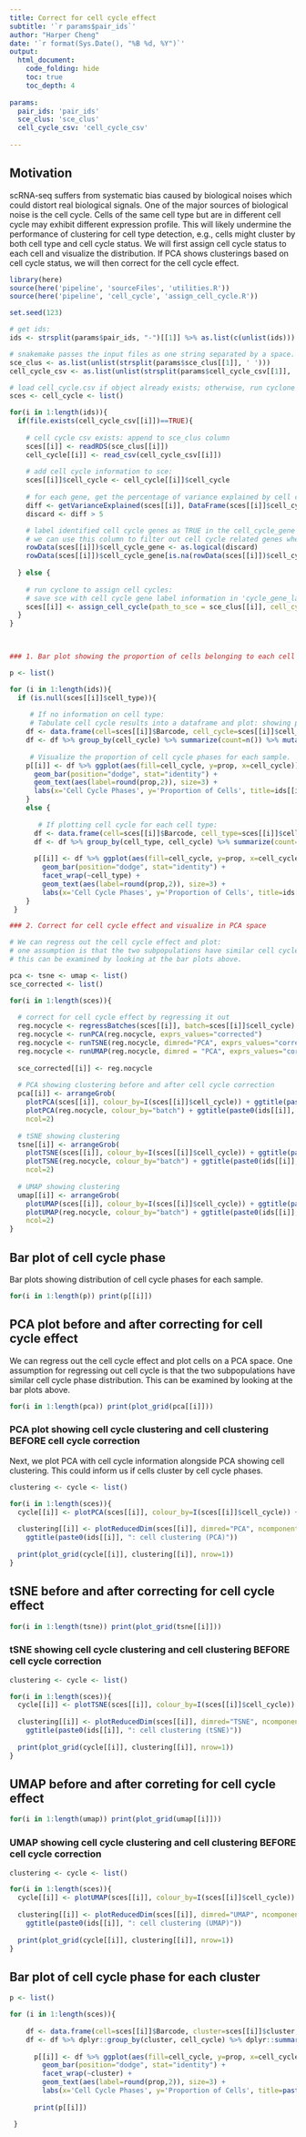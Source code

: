 ```yaml
---
title: Correct for cell cycle effect
subtitle: '`r params$pair_ids`'
author: "Harper Cheng"
date: '`r format(Sys.Date(), "%B %d, %Y")`'
output: 
  html_document:
    code_folding: hide
    toc: true
    toc_depth: 4
    
params:
  pair_ids: 'pair_ids'
  sce_clus: 'sce_clus'
  cell_cycle_csv: 'cell_cycle_csv'
  
---
```



## Motivation

scRNA-seq suffers from systematic bias caused by biological noises which could distort real biological signals. One of the major sources of biological noise is the cell cycle. Cells of the same cell type but are in different cell cycle may exhibit different expression profile. This will likely undermine the performance of clustering for cell type detection, e.g., cells might cluster by both cell type and cell cycle status. We will first assign cell cycle status to each cell and visualize the distribution. If PCA shows clusterings based on cell cycle status, we will then correct for the cell cycle effect. 


```r

library(here)
source(here('pipeline', 'sourceFiles', 'utilities.R'))
source(here('pipeline', 'cell_cycle', 'assign_cell_cycle.R'))

set.seed(123)

# get ids:
ids <- strsplit(params$pair_ids, "-")[[1]] %>% as.list(c(unlist(ids)))

# snakemake passes the input files as one string separated by a space. we need to divide them into separate lists: 
sce_clus <- as.list(unlist(strsplit(params$sce_clus[[1]], ' '))) 
cell_cycle_csv <- as.list(unlist(strsplit(params$cell_cycle_csv[[1]], ' '))) 

# load cell_cycle.csv if object already exists; otherwise, run cyclone
sces <- cell_cycle <- list()

for(i in 1:length(ids)){
  if(file.exists(cell_cycle_csv[[i]])==TRUE){
    
    # cell cycle csv exists: append to sce_clus column
    sces[[i]] <- readRDS(sce_clus[[i]])
    cell_cycle[[i]] <- read_csv(cell_cycle_csv[[i]])
    
    # add cell cycle information to sce:
    sces[[i]]$cell_cycle <- cell_cycle[[i]]$cell_cycle
    
    # for each gene, get the percentage of variance explained by cell cycle; keep those genes with %variance explained less than 5%
    diff <- getVarianceExplained(sces[[i]], DataFrame(sces[[i]]$cell_cycle))
    discard <- diff > 5

    # label identified cell cycle genes as TRUE in the cell_cycle_gene column of sce rowData:
    # we can use this column to filter out cell cycle related genes when performing DGE analysis
    rowData(sces[[i]])$cell_cycle_gene <- as.logical(discard)
    rowData(sces[[i]])$cell_cycle_gene[is.na(rowData(sces[[i]])$cell_cycle_gene)] <- FALSE
    
  } else {
    
    # run cyclone to assign cell cycles: 
    # save sce with cell cycle gene label information in 'cycle_gene_label' slot
    sces[[i]] <- assign_cell_cycle(path_to_sce = sce_clus[[i]], cell_cycle_csv = cell_cycle_csv[[i]])
  }
}

  
```


```r

### 1. Bar plot showing the proportion of cells belonging to each cell cycle phase

p <- list()

for (i in 1:length(ids)){
  if (is.null(sces[[i]]$cell_type)){
    
     # If no information on cell type:
     # Tabulate cell cycle results into a dataframe and plot: showing proportion of cell cycle phases within each cell type
    df <- data.frame(cell=sces[[i]]$Barcode, cell_cycle=sces[[i]]$cell_cycle)
    df <- df %>% group_by(cell_cycle) %>% summarize(count=n()) %>% mutate(prop=count/sum(count))
    
     # Visualize the proportion of cell cycle phases for each sample.
    p[[i]] <- df %>% ggplot(aes(fill=cell_cycle, y=prop, x=cell_cycle)) +
      geom_bar(position="dodge", stat="identity") +
      geom_text(aes(label=round(prop,2)), size=3) +
      labs(x='Cell Cycle Phases', y='Proportion of Cells', title=ids[[i]])
    }
    else {
      
       # If plotting cell cycle for each cell type:
      df <- data.frame(cell=sces[[i]]$Barcode, cell_type=sces[[i]]$cell_type, cell_cycle=sces[[i]]$cell_cycle)
      df <- df %>% group_by(cell_type, cell_cycle) %>% summarize(count=n()) %>% mutate(prop=count/sum(count))
  
      p[[i]] <- df %>% ggplot(aes(fill=cell_cycle, y=prop, x=cell_cycle)) +
        geom_bar(position="dodge", stat="identity") +
        facet_wrap(~cell_type) +
        geom_text(aes(label=round(prop,2)), size=3) +
        labs(x='Cell Cycle Phases', y='Proportion of Cells', title=ids[[i]])
    }
 }

```


```r

### 2. Correct for cell cycle effect and visualize in PCA space

# We can regress out the cell cycle effect and plot:
# one assumption is that the two subpopulations have similar cell cycle phase distribution;
# this can be examined by looking at the bar plots above.

pca <- tsne <- umap <- list()
sce_corrected <- list()

for(i in 1:length(sces)){
  
  # correct for cell cycle effect by regressing it out 
  reg.nocycle <- regressBatches(sces[[i]], batch=sces[[i]]$cell_cycle)
  reg.nocycle <- runPCA(reg.nocycle, exprs_values="corrected")
  reg.nocycle <- runTSNE(reg.nocycle, dimred="PCA", exprs_values="corrected")
  reg.nocycle <- runUMAP(reg.nocycle, dimred = "PCA", exprs_values="corrected")
  
  sce_corrected[[i]] <- reg.nocycle
  
  # PCA showing clustering before and after cell cycle correction
  pca[[i]] <- arrangeGrob(
    plotPCA(sces[[i]], colour_by=I(sces[[i]]$cell_cycle)) + ggtitle(paste0(ids[[i]], ": Before")),
    plotPCA(reg.nocycle, colour_by="batch") + ggtitle(paste0(ids[[i]], ": After")),
    ncol=2)
  
  # tSNE showing clustering
  tsne[[i]] <- arrangeGrob(
    plotTSNE(sces[[i]], colour_by=I(sces[[i]]$cell_cycle)) + ggtitle(paste0(ids[[i]], ": Before")),
    plotTSNE(reg.nocycle, colour_by="batch") + ggtitle(paste0(ids[[i]], ": After")),
    ncol=2)
    
  # UMAP showing clustering
  umap[[i]] <- arrangeGrob(
    plotUMAP(sces[[i]], colour_by=I(sces[[i]]$cell_cycle)) + ggtitle(paste0(ids[[i]], ": Before")),
    plotUMAP(reg.nocycle, colour_by="batch") + ggtitle(paste0(ids[[i]], ": After")),
    ncol=2)
}

```


## Bar plot of cell cycle phase

Bar plots showing distribution of cell cycle phases for each sample.

```r
for(i in 1:length(p)) print(p[[i]]) 
```



## PCA plot before and after correcting for cell cycle effect

We can regress out the cell cycle effect and plot cells on a PCA space. One assumption for regressing out cell cycle is that the two subpopulations have similar cell cycle phase distribution. This can be examined by looking at the bar plots above.

```r
for(i in 1:length(pca)) print(plot_grid(pca[[i]]))
```

### PCA plot showing cell cycle clustering and cell clustering BEFORE cell cycle correction

Next, we plot PCA with cell cycle information alongside PCA showing cell clustering. This could inform us if cells cluster by cell cycle phases.

```r
clustering <- cycle <- list()

for(i in 1:length(sces)){
  cycle[[i]] <- plotPCA(sces[[i]], colour_by=I(sces[[i]]$cell_cycle)) + ggtitle(paste0(ids[[i]], ": cell cycle (PCA)"))
  
  clustering[[i]] <- plotReducedDim(sces[[i]], dimred="PCA", ncomponents = 2, colour_by="cluster") + 
    ggtitle(paste0(ids[[i]], ": cell clustering (PCA)"))
  
  print(plot_grid(cycle[[i]], clustering[[i]], nrow=1))
}


```



## tSNE before and after correcting for cell cycle effect

```r
for(i in 1:length(tsne)) print(plot_grid(tsne[[i]]))
```


### tSNE showing cell cycle clustering and cell clustering BEFORE cell cycle correction

```r
clustering <- cycle <- list()

for(i in 1:length(sces)){
  cycle[[i]] <- plotTSNE(sces[[i]], colour_by=I(sces[[i]]$cell_cycle)) + ggtitle(paste0(ids[[i]], ": cell cycle (tSNE)"))
  
  clustering[[i]] <- plotReducedDim(sces[[i]], dimred="TSNE", ncomponents = 2, colour_by="cluster") + 
    ggtitle(paste0(ids[[i]], ": cell clustering (tSNE)"))
  
  print(plot_grid(cycle[[i]], clustering[[i]], nrow=1))
}


```



## UMAP before and after correting for cell cycle effect

```r
for(i in 1:length(umap)) print(plot_grid(umap[[i]]))
```

### UMAP showing cell cycle clustering and cell clustering BEFORE cell cycle correction

```r
clustering <- cycle <- list()

for(i in 1:length(sces)){
  cycle[[i]] <- plotUMAP(sces[[i]], colour_by=I(sces[[i]]$cell_cycle)) + ggtitle(paste0(ids[[i]], ": cell cycle (UMAP)"))
  
  clustering[[i]] <- plotReducedDim(sces[[i]], dimred="UMAP", ncomponents = 2, colour_by="cluster") + 
    ggtitle(paste0(ids[[i]], ": cell clustering (UMAP)"))
  
  print(plot_grid(cycle[[i]], clustering[[i]], nrow=1))
}


```



## Bar plot of cell cycle phase for each cluster

```r

p <- list()

for (i in 1:length(sces)){
    
    df <- data.frame(cell=sces[[i]]$Barcode, cluster=sces[[i]]$cluster, cell_cycle=sces[[i]]$cell_cycle)
    df <- df %>% dplyr::group_by(cluster, cell_cycle) %>% dplyr::summarize(count=n()) %>% dplyr::mutate(prop=count/sum(count))
  
      p[[i]] <- df %>% ggplot(aes(fill=cell_cycle, y=prop, x=cell_cycle)) +
        geom_bar(position="dodge", stat="identity") +
        facet_wrap(~cluster) +
        geom_text(aes(label=round(prop,2)), size=3) +
        labs(x='Cell Cycle Phases', y='Proportion of Cells', title=paste0(ids[[i]], ": cell cycle phase distribution for each cluster"))
      
      print(p[[i]])

 }

```

